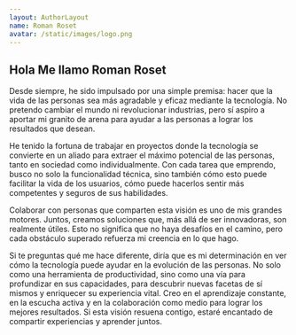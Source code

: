 ```yaml
---
layout: AuthorLayout
name: Roman Roset
avatar: /static/images/logo.png
---
```



## Hola <Twemoji emoji="waving hand" /> Me llamo Roman Roset

Desde siempre, he sido impulsado por una simple premisa: hacer que la vida de las personas sea más agradable y eficaz mediante la tecnología. No pretendo cambiar el mundo ni revolucionar industrias, pero sí aspiro a aportar mi granito de arena para ayudar a las personas a lograr los resultados que desean.

He tenido la fortuna de trabajar en proyectos donde la tecnología se convierte en un aliado para extraer el máximo potencial de las personas, tanto en sociedad como individualmente. Con cada tarea que emprendo, busco no solo la funcionalidad técnica, sino también cómo esto puede facilitar la vida de los usuarios, cómo puede hacerlos sentir más competentes y seguros de sus habilidades.

Colaborar con personas que comparten esta visión es uno de mis grandes motores. Juntos, creamos soluciones que, más allá de ser innovadoras, son realmente útiles. Esto no significa que no haya desafíos en el camino, pero cada obstáculo superado refuerza mi creencia en lo que hago.

Si te preguntas qué me hace diferente, diría que es mi determinación en ver cómo la tecnología puede ayudar en la evolución de las personas. No solo como una herramienta de productividad, sino como una vía para profundizar en sus capacidades, para descubrir nuevas facetas de sí mismos y enriquecer su experiencia vital. Creo en el aprendizaje constante, en la escucha activa y en la colaboración como medio para lograr los mejores resultados. Si esta visión resuena contigo, estaré encantado de compartir experiencias y aprender juntos.
